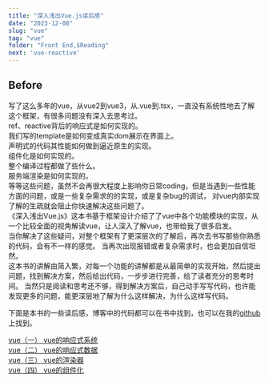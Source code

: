 ```yaml
---
title: "深入浅出Vue.js读后感"
date: "2023-12-08"
slug: "vue"
tag: "vue"
folder: "Front End,$Reading"
next: 'vue-reactive'
---
```


## Before
写了这么多年的vue，从vue2到vue3，从\.vue到\.tsx，一直没有系统性地去了解这个框架，有很多问题没有深入去思考过。  
ref、reactive背后的响应式是如何实现的。  
我们写的template是如何变成真实dom展示在界面上。  
声明式的代码其性能如何做到逼近原生的实现。  
组件化是如何实现的。  
整个编译过程都做了些什么。  
服务端渲染是如何实现的。  
等等这些问题，虽然不会再很大程度上影响你日常coding，但是当遇到一些性能方面的问题，或是一些复杂需求的的实现，或是复杂bug的调试，
对vue内部实现了解的生疏就会阻止你快速解决这些问题了。    
《深入浅出Vue.js》这本书基于框架设计介绍了了vue中各个功能模块的实现，从一个比较全面的视角解读vue，让人深入了解vue，也带给我了很多启发。  
当你解决了这些疑问，对整个框架有了更深层次的了解后，再次去书写那些你熟悉的代码，会有不一样的感觉。
当再次出现报错或者复杂需求时，也会更加自信坦然。  
这本书的讲解由简入繁，对每一个功能的讲解都是从最简单的实现开始，然后提出问题，找到解决方案，然后给出代码，一步步进行完善，给了读者充分的思考时间。
当然只是阅读和思考还不够，得到解决方案后，自己动手写写代码，也许能发现更多的问题，能更深层地了解为什么这样解决，为什么这样写代码。

下面是本书的一些读后感，博客中的代码都可以在书中找到，也可以在我的<a target="_blank" href="https://github.com/whatsoeverYY/vue-demo">github</a>上找到。

[vue（一） vue的响应式系统](/blog/vue-reactive/)  
[vue（二） vue的响应式数据](/blog/vue-data/)  
[vue（三） vue的渲染器](/blog/vue-render/)  
[vue（四） vue的组件化](/blog/vue-component/)  





